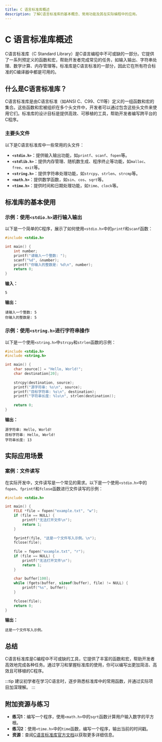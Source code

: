 ```yaml
---
title: C 语言标准库概述
description: 了解C语言标准库的基本概念、常用功能及其在实际编程中的应用。
---
```


# C 语言标准库概述

C语言标准库（C Standard Library）是C语言编程中不可或缺的一部分。它提供了一系列预定义的函数和宏，帮助开发者完成常见的任务，如输入输出、字符串处理、数学计算、内存管理等。标准库是C语言标准的一部分，因此它在所有符合标准的C编译器中都是可用的。

## 什么是C语言标准库？

C语言标准库是由C语言标准（如ANSI C、C99、C11等）定义的一组函数和宏的集合。这些函数和宏被组织在多个头文件中，开发者可以通过包含这些头文件来使用它们。标准库的设计目标是提供高效、可移植的工具，帮助开发者编写跨平台的C程序。

### 主要头文件

以下是C语言标准库中一些常用的头文件：

- **`<stdio.h>`**：提供输入输出功能，如`printf`、`scanf`、`fopen`等。
- **`<stdlib.h>`**：提供内存管理、随机数生成、程序终止等功能，如`malloc`、`free`、`exit`等。
- **`<string.h>`**：提供字符串处理功能，如`strcpy`、`strlen`、`strcmp`等。
- **`<math.h>`**：提供数学函数，如`sin`、`cos`、`sqrt`等。
- **`<time.h>`**：提供时间和日期处理功能，如`time`、`clock`等。

## 标准库的基本使用

### 示例：使用`<stdio.h>`进行输入输出

以下是一个简单的C程序，展示了如何使用`<stdio.h>`中的`printf`和`scanf`函数：

```c
#include <stdio.h>

int main() {
    int number;
    printf("请输入一个整数: ");
    scanf("%d", &number);
    printf("你输入的整数是: %d\n", number);
    return 0;
}
```

**输入：**
```
5
```

**输出：**
```
请输入一个整数: 5
你输入的整数是: 5
```

### 示例：使用`<string.h>`进行字符串操作

以下是一个使用`<string.h>`中`strcpy`和`strlen`函数的示例：

```c
#include <stdio.h>
#include <string.h>

int main() {
    char source[] = "Hello, World!";
    char destination[20];
    
    strcpy(destination, source);
    printf("源字符串: %s\n", source);
    printf("目标字符串: %s\n", destination);
    printf("字符串长度: %lu\n", strlen(destination));
    
    return 0;
}
```

**输出：**
```
源字符串: Hello, World!
目标字符串: Hello, World!
字符串长度: 13
```

## 实际应用场景

### 案例：文件读写

在实际开发中，文件读写是一个常见的需求。以下是一个使用`<stdio.h>`中的`fopen`、`fprintf`和`fclose`函数进行文件读写的示例：

```c
#include <stdio.h>

int main() {
    FILE *file = fopen("example.txt", "w");
    if (file == NULL) {
        printf("无法打开文件\n");
        return 1;
    }
    
    fprintf(file, "这是一个文件写入示例。\n");
    fclose(file);
    
    file = fopen("example.txt", "r");
    if (file == NULL) {
        printf("无法打开文件\n");
        return 1;
    }
    
    char buffer[100];
    while (fgets(buffer, sizeof(buffer), file) != NULL) {
        printf("%s", buffer);
    }
    
    fclose(file);
    return 0;
}
```

**输出：**
```
这是一个文件写入示例。
```

## 总结

C语言标准库是C编程中不可或缺的工具，它提供了丰富的函数和宏，帮助开发者高效地完成各种任务。通过学习和掌握标准库的使用，你可以编写出更加简洁、高效且可移植的C程序。

:::tip
建议初学者在学习C语言时，逐步熟悉标准库中的常用函数，并通过实际项目加深理解。
:::

## 附加资源与练习

- **练习1**：编写一个程序，使用`<math.h>`中的`sqrt`函数计算用户输入数字的平方根。
- **练习2**：使用`<time.h>`中的`time`函数，编写一个程序，输出当前的时间戳。
- **资源**：查阅[C语言标准库官方文档](https://en.cppreference.com/w/c/header)以获取更多详细信息。
